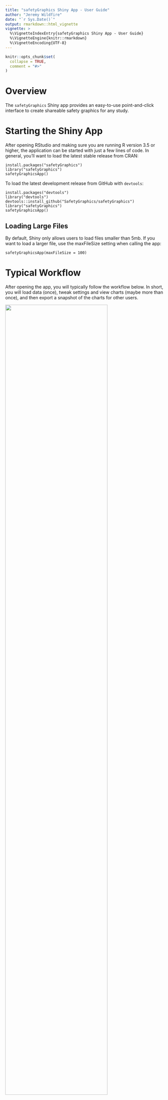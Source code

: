 ```yaml
---
title: "safetyGraphics Shiny App - User Guide"
author: "Jeremy Wildfire"
date: "`r Sys.Date()`"
output: rmarkdown::html_vignette
vignette: >
  %\VignetteIndexEntry{safetyGraphics Shiny App - User Guide}
  %\VignetteEngine{knitr::rmarkdown}
  %\VignetteEncoding{UTF-8}
---
```


```r
knitr::opts_chunk$set(
  collapse = TRUE,
  comment = "#>"
)
```

# Overview

The `safetyGraphics` Shiny app provides an easy-to-use point-and-click interface to create shareable safety graphics for any study.

# Starting the Shiny App

After opening RStudio and making sure you are running R version 3.5 or higher, the application can be started with just a few lines of code. In general, you'll want to load the latest stable release from CRAN:

```
install.packages("safetyGraphics")
library("safetyGraphics")
safetyGraphicsApp()
```

To load the latest development release from GitHub with `devtools`:

```
install.packages("devtools")
library("devtools")
devtools::install_github("SafetyGraphics/safetyGraphics")
library("safetyGraphics")
safetyGraphicsApp()
```

## Loading Large Files

By default, Shiny only allows users to load files smaller than 5mb. If you want to load a larger file, use the maxFileSize setting when calling the app:

```
safetyGraphicsApp(maxFileSize = 100)
```

# Typical Workflow

After opening the app, you will typically follow the workflow below. In short, you will load data (once), tweak settings and view charts (maybe more than once), and then export a snapshot of the charts for other users.

<img src="https://user-images.githubusercontent.com/3680095/51403731-f4b14700-1b16-11e9-9d5a-fb31df48bb87.png" width="80%" >

This workflow lines up with the items in the toolbar for the App.

<img src="https://user-images.githubusercontent.com/26064686/58193918-276c7700-7c92-11e9-80c9-f2eb77ba5d7c.png"  width="90%">

More information about each step in the process is shown below.

## Load Data

When you open the app, you are taken to the Home Tab which contains some general information about the app and links to helpful documentation. Click on the Data Tab and you should see the "Data Upload" and "Data Preview" panels. The preview for the pre-loaded "Example data" dataset is shown by default.

<img src="https://user-images.githubusercontent.com/26064686/58193832-f4c27e80-7c91-11e9-918f-2fed9e034183.png"  width="90%">

To load your own data, simply click the browse button and select a `.csv` or `.sas7bdat` data set. Once the file is loaded, select it in the list at the bottom of the "Data Upload Panel". Once selected, the "Data Preview" panel will update automatically (along with the Settings and Chart tabs).

The charts in the safetyGraphics app are specifically designed for clinical trial safety monitoring, and require laboratory datasets that contain one row per participant per time point per measure. Data mappings for two common [CDISC](https://www.cdisc.org/) data standards - [SDTM](https://www.cdisc.org/standards/foundational/sdtm) and [ADaM](https://www.cdisc.org/standards/foundational/adam) - are pre-loaded in the application. As described below, the app can automatically generate charts for data sets using these standards; other data sets require some user configuration.  

## Update Settings

After loading your data, navigate to the Settings tab to customize the behavior of the charts. This tab includes a Charts panel for selecting the charts you want to visualize and other panels for different types of chart settings. For example, the "Data Mappings" panel (shown below for the "Example Data" ADaM data set) can be used to specify the column that contains the unique subject ID, and on the more general "Appearance Settings" panel, there is an option to specify a warning message to be displayed when the chart loads. You can hover the mouse over any setting label to get more details. The small numbers to the right of the settings labels indicate the number of charts that use the relevant setting. Mousing over them presents a list of these charts.

<img src="https://user-images.githubusercontent.com/26064686/58194007-600c5080-7c92-11e9-9312-822d3be787ef.png"  width="90%">

When possible, items on the settings tab are pre-populated based on the data standard of the selected data set. If a SAS data set with labels is provided, the relevant column labels will appear within brackets [] next to their variable names. You can see this in the Data Mappings screenshot above. See the Case Studies below for more details regarding working with non-standard data and adding customizations to the charts.

## View Chart

Once the settings configuration is complete, click on the Charts tab to view a drop-down of the available charts. A green check will display by charts that are ready to be visualized and a red X will indicate that settings need to be changed in order to render the chart. Simply click one of the options to view it. The chart tab updates automatically when settings are changed or new data is loaded.
More details about chart functionality will be documented in separate vignettes.  

<img src="https://user-images.githubusercontent.com/26064686/58194187-da3cd500-7c92-11e9-8067-76df1987e256.png"  width="90%">

## Export Results

Navigate to the Reports tab to choose reports for export and click the "Export Chart(s)" button at the bottom to create a standalone copy of the charts using the current configuration. The export functionality combines the data, code, and settings for the charts in to a single file. In addition to the charts themselves, the export includes a summary of the tool, and code to recreate the customized charts in R.

<img src="https://user-images.githubusercontent.com/26064686/58194279-1a9c5300-7c93-11e9-8347-b0b0f33be05b.png"  width="90%">

# Case Study #1 - Mapping Non-Standard data

## Overview

When a new data file is loaded, the app will detect whether the dataset is formatted according to ADaM or SDTM data standards.  If the uploaded dataset matches one of these standards, the settings tab will be pre-populated accordingly, and little or no custom user customization will be needed to generate a basic chart. However, no data standard is strictly required; the app also works with data in other formats. The specific data columns required varies between charts. For example, the only firm data requirements for the Hepatic Explorer chart are:

- The data must have one record per participant per timepoint per lab test. That is, the data should be long, not wide.
- The data must have columns for:
    - Unique Subject Identifier (ID Column)
    - Name of Measure or Test (Measure Column)
    - Numeric finding or result (Value Column)
    - Numeric upper limit of normal for the test
    - Numeric lower limit of normal for the test
    - Numeric study day
- The following values must be present in the column corresponding to Measure or Test:
    - Aminotransferase, alanine (ALT)
    - Aminotransferase, aspartate (AST)
    - Alkaline phosphatase (ALP)
    - Total Bilirubin

The app also supports data sets that partially match the pre-loaded data standards. The step-by-step instructions below outline how to create a chart for one such data set.

## Step-by-step

### 1. Open the App

Paste the following code into RStudio:

```
#Code to initialize shiny application
install.packages("safetyGraphics")
library("safetyGraphics")
safetyGraphicsApp()
```

### 2. Load Data

Use the "Browse.." button on the data upload section of the data tab to load a non-standard data set. We'll use the `.csv` saved [here](https://github.com/SafetyGraphics/safetyGraphics/tree/master/inst/safetyGraphics_app/tests/partialSDTM.csv), but the process is similar for other data sets. Notice that once the data is loaded, the app will detect whether the data matches one of those pre-loaded standards, and a note is added to indicate whether a match is found. Our sample data is a partial match for the SDTM standard. Once you select the newly loaded data set, the app should look like the screen capture below. Click on the Charts tab and note the red X's in the drop-down indicating that user customization is needed.

<img src="https://user-images.githubusercontent.com/26064686/58194590-f2f9ba80-7c93-11e9-8e1f-bb71f79dbe91.png"  width="90%">

### 3. Select Columns

Next, click the "Settings" tab in the nav bar at the top of the page. The page should look something like this:

<img src="https://user-images.githubusercontent.com/26064686/58195352-b9c24a00-7c95-11e9-8c75-e2ee30821ff3.png"  width="90%">

Behind the scenes, a validation process is run to check if the selected settings match up with the selected data set to create a valid chart. Green (for valid) and red (for invalid) status messages are shown after each label in the Settings tab - you can hover the mouse over the status to get more details.

As you can see, we've got several invalid settings with red status messages. We now need to go through and update each invalid setting and turn its status message in to a green "ok". Once all of the individual settings are valid, the red Xs in the Charts drop-down will turn to green checks, and the chart will be created. Let's hover over the red X by the Measure Column Setting to see the detailed description of the failed check:

<img src="https://user-images.githubusercontent.com/26064686/58195501-17ef2d00-7c96-11e9-8550-92f63593962b.png" width="90%">

As you might've guessed from the empty select box, the check failed because no value is specified for the setting. Choosing the measure column is simple. Click the select box to see pre-populated options corresponding to the columns in the data.

<img src="https://user-images.githubusercontent.com/26064686/58195765-b7142480-7c96-11e9-95ea-7848314fe6a3.png" width="60%">

Now select LBTEST for Measure Column and LBDY for the Study Day Column option. Your setting page should look something like this:

<img src="https://user-images.githubusercontent.com/26064686/58195966-37d32080-7c97-11e9-9081-dedf36556052.png" width="90%">

Now we need to fill in the 4 inputs beneath Measure Column. You may have noticed that there were no options available for these inputs when the page loaded. This is because these options are field level data that depend on the Measure Column option. Once you selected a Measure Column, the options for these inputs were populated using the unique values found in that data column. To fill them in, just type the first few letters of lab in the text box. For example, type "Alan" for the Alanine Aminotransferase value input and select the correct option.

<img src="https://user-images.githubusercontent.com/26064686/58196481-656c9980-7c98-11e9-8817-04443b82f6b8.png" width="60%">

Repeat the process for the other 3 "value" inputs and viola, the red x changes to a green check, and the Hepatic Explorer chart is ready.

<img src="https://user-images.githubusercontent.com/26064686/58196573-93ea7480-7c98-11e9-8d49-36fb1de03501.png" width="90%">

### 4. View Chart

Now that we've got the data mapping complete, just select "Hepatic Explorer" from the Chart tab drop-down.

<img src="https://user-images.githubusercontent.com/3680095/51569449-3f9dc800-1e51-11e9-8594-6262358ac79f.png" width="80%">

The chart has lots of useful interactive features built in, but we'll cover those in a separate vignette.

### 5. Export Chart

To export the chart, click the Reports Tab, make sure that the Hepatic Explorer has a check by it, and click the "Export Chart(s)" button. Your chart, along with the other valid charts, will be saved in an `.html` file and downloaded to your machine.

Open the downloaded file in a new tab in your browser and you'll see tabs for each of the charts and an "Info" tab. The Hepatic Explorer tab will be identical to the chart shown above, with all of your customizations intact. The "Info" tab, shown below, has a brief description of the safetyGraphics package and source code that you can use to recreate the charts in R.

<img src="https://user-images.githubusercontent.com/26064686/58196926-4c181d00-7c99-11e9-940d-e264081694a8.png" width="90%">

The html file contains all of the data and code for the charts and is easy to share. Just send the file to the person you're sharing with, and tell them to open it in their web browser (just double-click the file) - they don't even need R.

## Summary

This case study shows how to create a shareable chart created using custom settings in just a few clicks. Continue reading to find out how to add customizations to your chart.

# Case Study #2 - Adding Customizations

## Overview

Only the most basic settings used by the `safetyGraphics` displays are populated by default, but users can also add a wide variety of additional customization. We'll walk through a few common customizations for the Hepatic Explorer chart in this case study including:

- Adding grouping variables
- Adding filter variables
- Defining which rows should be included in the analyses using the Analysis Flag options
- Defining the baseline measurement using the Baseline options

## Step-by-Step

### 1. Open the App

Just paste this code in to RStudio:

```
#Code to initialize shiny application
install.packages("safetyGraphics")
library("safetyGraphics")
safetyGraphicsApp()
```

We'll use the pre-loaded example data for this case study, so there is no need to load your own data file.

### 2. Add Filters and Groups

The `SafetyGraphics` Hepatic Explorer chart offers native support for data-driven groups and filtering. Any data column can be used to add filter and grouping controls to the chart. One common use case is to add grouping by treatment arm and filtering by site, race and sex. All of this can be done with just a few clicks. As you might have guessed, you just update the "Filter columns" and "Group columns" inputs as shown:

<img src="https://user-images.githubusercontent.com/26064686/58197132-9d281100-7c99-11e9-8608-49ce299e0013.png" width="45%">

Select "Hepatic Explorer from the Charts drop-down tab to see the following chart (with orange boxes added around the newly created filters and groups for emphasis):

<img src="https://user-images.githubusercontent.com/26064686/58197282-ea0be780-7c99-11e9-8304-682533dccc93.png" width="90%">

A word of warning - both grouping and filtering works best using categorical variables with a relatively small number of groups (less than 10 or so). With that said, there is no official limit on the number of unique values to include in a group or filter, so if you followed the example above but chose "AGE" (with over a dozen unique integer values) instead of "AGEGR1" (with 3 categorical levels), you might not love the functionality in the chart. Fortunately, it's easy to go back and update the chart to use the categorized variable instead - just go back to the settings tab and update the corresponding setting.

### 3. Flag Rows of Special Interest

You can also use the settings page to identify important values in the data. For the Hepatic Explorer chart, you can flag baseline values (using the "Baseline column" and "Baseline values" inputs) and values included in the analysis population (using "Analysis Flag column" and "Analysis Flag values" inputs). In both cases, you need to choose the "column" first, and then choose 1 or more corresponding "values".  Here are some suggested settings using our sample data:

<img src="https://user-images.githubusercontent.com/26064686/58197404-2dfeec80-7c9a-11e9-8ddf-62bc0af6577b.png" width="70%">

In the Hepatic Explorer chart, adding a baseline flag enables the users to view a baseline-adjusted version of the chart. Click the chart tab, and then change the "Display Type" control to "Baseline Adjusted (mDish)".

<img src="https://user-images.githubusercontent.com/26064686/58197487-60104e80-7c9a-11e9-8139-6e9f3d709162.png" width="90%">

We're following ADaM conventions and using "flag" columns ending in "FL" and "Y" values for the configuration here, but any column/value combination is allowed. For example, you could use study day 0 to define baseline by setting baseline column to "ADY" and baseline value to "0".

### Summary

This case study shows how to add some basic customizations to your Hepatic Explorer chart with a few clicks in the shiny application. Note that not all customizations are available in the shiny app. You can access more granular settings by looking at the documentation for the underlying [hep-explorer github repo](https://github.com/SafetyGraphics/hep-explorer) javascript library.  
